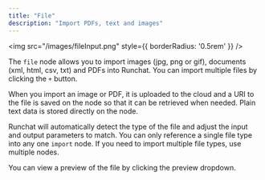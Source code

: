 ```yaml
---
title: "File"
description: "Import PDFs, text and images"
---
```


<img src="/images/fileInput.png" style={{ borderRadius: '0.5rem' }} />

The `file` node allows you to import images (jpg, png or gif), documents (xml, html, csv, txt) and PDFs into Runchat. You can import multiple files by clicking the `+` button. 

When you import an image or PDF, it is uploaded to the cloud and a URI to the file is saved on the node so that it can be retrieved when needed. Plain text data is stored directly on the node. 

Runchat will automatically detect the type of the file and adjust the input and output parameters to match. You can only reference a single file type into any one `import` node. If you need to import multiple file types, use multiple nodes.

You can view a preview of the file by clicking the preview dropdown.
